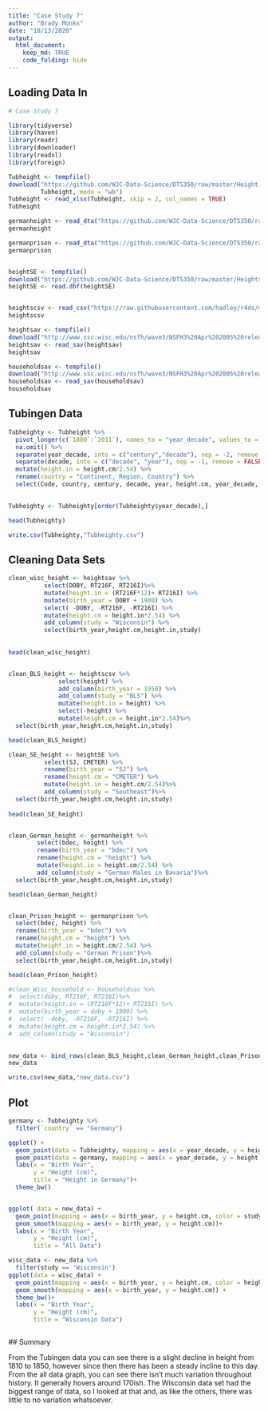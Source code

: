 ```yaml
---
title: "Case Study 7"
author: "Brady Monks"
date: "10/13/2020"
output: 
  html_document:
    keep_md: TRUE
    code_folding: hide
---
```


## Loading Data In

```r

# Case Study 7

library(tidyverse)
library(haven)
library(readr)
library(downloader)
library(readxl)
library(foreign)

Tubheight <- tempfile()
download("https://github.com/WJC-Data-Science/DTS350/raw/master/Height.xlsx",
         Tubheight, mode = "wb")
Tubheight <- read_xlsx(Tubheight, skip = 2, col_names = TRUE)
Tubheight

germanheight <- read_dta("https://github.com/WJC-Data-Science/DTS350/raw/master/germanconscr.dta")
germanheight

germanprison <- read_dta("https://github.com/WJC-Data-Science/DTS350/raw/master/germanprison.dta")
germanprison


heightSE <- tempfile()
download("https://github.com/WJC-Data-Science/DTS350/raw/master/Heights_south-east/B6090.DBF", heightSE, mode = "wb")
heightSE <- read.dbf(heightSE)


heightscsv <- read_csv("https://raw.githubusercontent.com/hadley/r4ds/master/data/heights.csv")
heightscsv

heightsav <- tempfile()
download("http://www.ssc.wisc.edu/nsfh/wave3/NSFH3%20Apr%202005%20release/main05022005.sav", heightsav, mode = "wb")
heightsav <- read_sav(heightsav)
heightsav

householdsav <- tempfile()
download("http://www.ssc.wisc.edu/nsfh/wave3/NSFH3%20Apr%202005%20release/nsfh3mainroster1-04042005.sav", householdsav, mode = "wb")
householdsav <- read_sav(householdsav)
householdsav

```

## Tubingen Data

``` r

Tubheighty <- Tubheight %>%
  pivot_longer(c(`1800`:`2011`), names_to = "year_decade", values_to = "height.cm") %>%
  na.omit() %>%
  separate(year_decade, into = c("century","decade"), sep = -2, remove = FALSE)%>%
  separate(decade, into = c("decade", "year"), sep = -1, remove = FALSE) %>%
  mutate(height.in = height.cm/2.54) %>%
  rename(country = "Continent, Region, Country") %>%
  select(Code, country, century, decade, year, height.cm, year_decade, height.in)

  
Tubheighty <- Tubheighty[order(Tubheighty$year_decade),]

head(Tubheighty)

write.csv(Tubheighty,"Tubheighty.csv")

```

## Cleaning Data Sets

``` r

clean_wisc_height <- heightsav %>%
          select(DOBY, RT216F, RT216I)%>%
          mutate(height.in = (RT216F*12)+ RT216I) %>%
          mutate(birth_year = DOBY + 1900) %>%
          select( -DOBY, -RT216F, -RT216I) %>%
          mutate(height.cm = height.in*2.54) %>%
          add_column(study = "Wisconsin") %>%
          select(birth_year,height.cm,height.in,study)
  
  
head(clean_wisc_height)


clean_BLS_height <- heightscsv %>%
              select(height) %>%
              add_column(birth_year = 1950) %>%
              add_column(study = "BLS") %>%
              mutate(height.in = height) %>%
              select(-height) %>%
              mutate(height.cm = height.in*2.54)%>%
  select(birth_year,height.cm,height.in,study)

head(clean_BLS_height)              

clean_SE_height <- heightSE %>%
          select(SJ, CMETER) %>%
          rename(birth_year = "SJ") %>%
          rename(height.cm = "CMETER") %>%
          mutate(height.in = height.cm/2.54)%>%
          add_column(study = "Southeast")%>%
  select(birth_year,height.cm,height.in,study)
  
head(clean_SE_height)


clean_German_height <- germanheight %>%
        select(bdec, height) %>%
        rename(birth_year = "bdec") %>%
        rename(height.cm = "height") %>%
        mutate(height.in = height.cm/2.54) %>%
        add_column(study = "German Males in Bavaria")%>%
  select(birth_year,height.cm,height.in,study)

head(clean_German_height)


clean_Prison_height <- germanprison %>%
  select(bdec, height) %>%
  rename(birth_year = "bdec") %>%
  rename(height.cm = "height") %>%
  mutate(height.in = height.cm/2.54) %>%
  add_column(study = "German Prison")%>%
  select(birth_year,height.cm,height.in,study)

head(clean_Prison_height)

#clean_Wisc_household <- householdsav %>%
#  select(doby, RT216F, RT216I)%>%
#  mutate(height.in = (RT216F*12)+ RT216I) %>%
#  mutate(birth_year = doby + 1900) %>%
#  select( -doby, -RT216F, -RT216I) %>%
#  mutate(height.cm = height.in*2.54) %>%
#  add_column(study = "Wisconsin")
 

new_data <- bind_rows(clean_BLS_height,clean_German_height,clean_Prison_height,clean_SE_height,clean_wisc_height)   
new_data    

write.csv(new_data,"new_data.csv")

```

## Plot

``` r

germany <- Tubheighty %>% 
  filter(`country` == "Germany")

ggplot() +
  geom_point(data = Tubheighty, mapping = aes(x = year_decade, y = height.cm), color = 'grey') +
  geom_point(data = germany, mapping = aes(x = year_decade, y = height.cm), color = 'maroon')+
  labs(x = "Birth Year",
       y = "Height (cm)",
       title = "Height in Germany")+
  theme_bw()


ggplot( data = new_data) +
  geom_point(mapping = aes(x = birth_year, y = height.cm, color = study)) +
  geom_smooth(mapping = aes(x = birth_year, y = height.cm))+
  labs(x = "Birth Year",
       y = "Height (cm)",
       title = "All Data")

wisc_data <- new_data %>% 
  filter(study == 'Wisconsin')
ggplot(data = wisc_data) +
  geom_point(mapping = aes(x = birth_year, y = height.cm, color = height.in)) +
  geom_smooth(mapping = aes(x = birth_year, y = height.cm)) +
  theme_bw()+
  labs(x = "Birth Year",
       y = "Height (cm)",
       title = "Wisconsin Data")



```

 ## Summary
 
 From the Tubingen data you can see there is a slight decline in height from 1810 to 1850, however since then there has been a steady incline to this day. From the all data graph, you can see there isn't much variation throughout history. It generally hovers around 170ish. The Wisconsin data set had the biggest range of data, so I looked at that and, as like the others, there was little to no variation whatsoever. 

